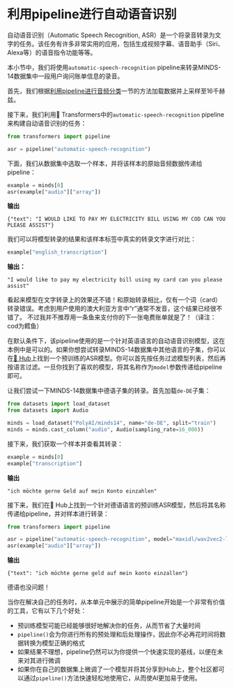 # 利用pipeline进行自动语音识别

自动语音识别（Automatic Speech Recognition, ASR）是一个将录音转录为文字的任务。该任务有许多非常实用的应用，包括生成视频字幕、语音助手（Siri、Alexa等）的语音指令功能等等。

本小节中，我们将使用`automatic-speech-recognition` pipeline来转录MINDS-14数据集中一段用户询问账单信息的录音。

首先，我们根据[利用pipeline进行音频分类](audio_classification_pipeline.mdx)一节的方法加载数据并上采样至16千赫兹。

接下来，我们利用🤗 Transformers中的`automatic-speech-recognition` pipeline来构建自动语音识别的任务：

```py
from transformers import pipeline

asr = pipeline("automatic-speech-recognition")
```

下面，我们从数据集中选取一个样本，并将该样本的原始音频数据传递给pipeline：

```py
example = minds[0]
asr(example["audio"]["array"])
```

**输出**
```out
{"text": "I WOULD LIKE TO PAY MY ELECTRICITY BILL USING MY COD CAN YOU PLEASE ASSIST"}
```

我们可以将模型转录的结果和该样本标签中真实的转录文字进行对比：

```py
example["english_transcription"]
```

**输出：**
```out
"I would like to pay my electricity bill using my card can you please assist"
```

看起来模型在文字转录上的效果还不错！和原始转录相比，仅有一个词（card）转录错误。考虑到用户使用的澳大利亚方言中“r”通常不发音，这个结果已经很不错了。 不过我并不推荐用一条鱼来支付你的下一张电费账单就是了！（译注：cod为鳕鱼）

在默认条件下，该pipeline使用的是一个针对英语语言的自动语音识别模型，这在本例中是可以的。如果你想尝试转录MINDS-14数据集中其他语言的子集，你可以在[🤗 Hub](https://huggingface.co/models?pipeline_tag=automatic-speech-recognition&language=fr&sort=downloads)上找到一个预训练的ASR模型。你可以首先按任务过滤模型列表，然后再按语言过滤。一旦你找到了喜欢的模型，将其名称作为`model`参数传递给pipeline即可。

让我们尝试一下MINDS-14数据集中德语子集的转录。首先加载`de-DE`子集：

```py
from datasets import load_dataset
from datasets import Audio

minds = load_dataset("PolyAI/minds14", name="de-DE", split="train")
minds = minds.cast_column("audio", Audio(sampling_rate=16_000))
```

接下来，我们获取一个样本并查看其转录：

```py
example = minds[0]
example["transcription"]
```

**输出**
```out
"ich möchte gerne Geld auf mein Konto einzahlen"
```

接下来，我们在🤗 Hub上找到一个针对德语语言的预训练ASR模型，然后将其名称传递给pipeline，并对样本进行转录：

```py
from transformers import pipeline

asr = pipeline("automatic-speech-recognition", model="maxidl/wav2vec2-large-xlsr-german")
asr(example["audio"]["array"])
```

**输出**
```out
{"text": "ich möchte gerne geld auf mein konto einzallen"}
```

德语也没问题！

当你在解决自己的任务时，从本单元中展示的简单pipeline开始是一个非常有价值的工具，它有以下几个好处：
- 预训练模型可能已经能够很好地解决你的任务，从而节省了大量时间
- `pipeline()`会为你进行所有的预处理和后处理操作，因此你不必再花时间将数据转换为模型正确的格式
- 如果结果不理想，pipeline仍然可以为你提供一个快速实现的基线，以便在未来对其进行微调
- 如果你在自己的数据集上微调了一个模型并将其分享到Hub上，整个社区都可以通过`pipeline()`方法快速轻松地使用它，从而使AI更加易于使用。
